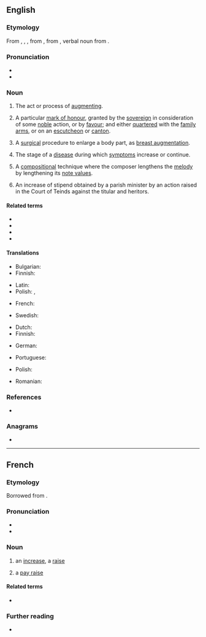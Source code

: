 ==English==

===Etymology===
From {{inh|en|enm|augmentation}}, {{m|enm|augmentacion}}, {{m|enm|augmentacioun}}, from {{der|en|fro|augmentacion}}, from {{der|en|la|augmentātiō}}, verbal noun from {{m|la|augmentō|t=increase|pos=verb}}.
{{root|en|ine-pro|*h₂ewg-}}

===Pronunciation===
* {{audio|en|LL-Q1860 (eng)-Vininn126-augmentation.wav|Audio (US)}}
* {{rhymes|en|eɪʃən|s=4}}

===Noun===
{{en-noun|~}}

# The act or process of [[augment]]ing.
# {{lb|en|heraldry}} A particular [[mark of honour]], granted by the [[sovereign]] in consideration of some [[noble]] action, or by [[favour]]; and either [[quarter]]ed with the [[family arms]], or on an [[escutcheon]] or [[canton]].
# {{lb|en|medicine}} A [[surgical]] procedure to enlarge a body part, as [[breast augmentation]].
# {{lb|en|medicine}} The stage of a [[disease]] during which [[symptom]]s increase or continue.
# {{lb|en|music}} A [[compositional]] technique where the composer lengthens the [[melody]] by lengthening its [[note value]]s.
# {{lb|en|Scotland|law}} An increase of stipend obtained by a parish minister by an action raised in the Court of Teinds against the titular and heritors.

====Related terms====
* {{l|en|augmentative}}
* {{l|en|augmented}}
* {{l|en|auxiliary}}
* {{l|en|diminution}}

====Translations====
{{trans-top|the act or process of augmenting}}
* Bulgarian: {{t+|bg|увеличаване}}
* Finnish: {{t|fi|suurennus}}
{{trans-mid}}
* Latin: {{t|la|augmentatio|f}}
* Polish: {{t+|pl|augmentacja|f}} {{qualifier|archaic}}, {{t+|pl|powiększenie|n}}
{{trans-bottom}}

{{trans-top|in heraldry: a particular mark of honour}}
* French: {{t|fr|augmentie|c|n|n-p}}
{{trans-mid}}
* Swedish: {{t|sv|hederstillägg|n}}
{{trans-bottom}}

{{trans-top|medicine: a surgical procedure to enlarge a body part, as breast augmentation}}
* Dutch: {{t+|nl|vergroting|f}}
* Finnish: {{t|fi|suurennusleikkaus}}
{{trans-mid}}
* German: {{t+|de|Vergrößerung|f}}
{{trans-bottom}}

{{trans-top|medicine: the stage of a disease during which symptoms increase or continue}}
* Portuguese: {{t+|pt|anábase|f}}
{{trans-mid}}
{{trans-bottom}}

{{trans-top|music: a compositional technique}}
{{trans-mid}}
* Polish: {{t+|pl|augmentacja|f}}
{{trans-bottom}}

{{checktrans-top}}
* Romanian: {{t-check|ro|augmentare}}
{{trans-mid}}
{{trans-bottom}}

===References===
* {{R:Heraldry 1862}}

===Anagrams===
* {{anagrams|en|a=aaegimnnottu|Mountain Gate}}

----

==French==

===Etymology===
Borrowed from {{bor|fr|LL.|augmentātiō}}.

===Pronunciation===
* {{fr-IPA}}
* {{audio|fr|LL-Q150 (fra)-WikiLucas00-augmentation.wav|Audio}}

===Noun===
{{fr-noun|f}}

# an [[increase]], a [[raise]]
#: {{syn|fr|hausse}}
#: {{ant|fr|diminution|baisse}}
# a [[pay raise]]

====Related terms====
* {{l|fr|augmenter}}

===Further reading===
* {{R:TLFi}}